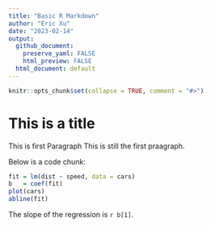 ```yaml
---
title: "Basic R Markdown"
author: "Eric Xu"
date: "2023-02-14"
output:
  github_document: 
    preserve_yaml: FALSE
    html_preview: FALSE
  html_document: default
---
```


<!-- basic.md is generated from basic.Rmd. Please edit that file -->

```r
knitr::opts_chunk$set(collapse = TRUE, comment = "#>")
```
# This is a title

This is first Paragraph
This is still the first praagraph.


Below is a code chunk:

```r
fit = lm(dist ~ speed, data = cars)
b   = coef(fit)
plot(cars)
abline(fit)
```

The slope of the regression is `r b[1]`.
